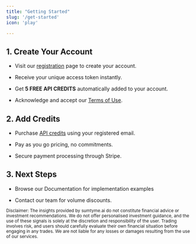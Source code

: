 ```yaml
---
title: "Getting Started"
slug: '/get-started'
icon: 'play'

---
```


## 1. Create Your Account

* Visit our [registration](https://docs.sumtyme.ai/register) page to create your account.

* Receive your unique access token instantly.

* Get **5 FREE API CREDITS** automatically added to your account.

* Acknowledge and accept our [Terms of Use](https://docs.sumtyme.ai/terms-of-use).

## 2. Add Credits

* Purchase [API credits](https://buy.stripe.com/eVa6qG94ibPRbUAdQQ) using your registered email.

* Pay as you go pricing, no commitments.

* Secure payment processing through Stripe.

## 3. Next Steps

* Browse our Documentation for implementation examples

* Contact our team for volume discounts.

<Warning><sup>Disclaimer: The insights provided by sumtyme.ai do not constitute financial advice or investment recommendations. We do not offer personalised investment guidance, and the use of these signals is solely at the discretion and responsibility of the user. Trading involves risk, and users should carefully evaluate their own financial situation before engaging in any trades. We are not liable for any losses or damages resulting from the use of our services.</sup></Warning>